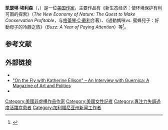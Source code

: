 {{Infobox person
| name          = Katherine Ellison
| image         = <!-- just the filename, without the File: or Image: prefix or enclosing [[brackets|brackets]] -->
| alt           =
| caption       =
| birth_name    = <!-- only use if different from name -->
| birth_date    = {{Birth date and age|1957|8|19}}
| birth_place   = [[美国|美国]][[明尼苏达州|明尼苏达州]]
| death_date    = <!-- {{Death date and age|YYYY|MM|DD|YYYY|MM|DD}} or {{Death-date and age|death date†|birth date†}} -->
| death_place   =
| nationality   = 美国
| other_names   =
| occupation    = [[注意力不足過動症|ADHD]]相关科普
| years_active  =
| known_for     =
| spouse        = Jack Epstein
| children      = Joey Epstein <br>Joshua Epstein
| alma_mater    =
| notable_works = 
}}
'''凯瑟琳·埃利森'''（{{lang-en|Katherine Ellison}}，{{bd|1957年|8月19日|}}）是一位[[美国|美国]][[作家|作家]]，主要作品有《新生态经济：使环境保护有利可图的探索》（''The New Economy of Nature: The Quest to Make Conservation Profitable''，与[[格蕾琴·C·戴利|格蕾琴·C·戴利]]合著）、《過動媽咪vs. 蜜蜂兒子：好動母子的冷靜之旅》（''Buzz: A Year of Paying Attention''）等<ref>{{cite news| author =Katherine Ellison| title =The Mommy Brain by Katherine Ellison| quote =| newspaper =TheMommyBrain.com| date =| url =http://themommybrain.com/| accessdate =February 3, 2015| archive-date =2018-10-14| archive-url =https://web.archive.org/web/20181014073926/http://www.themommybrain.com/| dead-url =no}}</ref>。

== 参考文献 ==
{{Reflist}}

== 外部链接 ==
* {{official website}}
* [http://www.guernicamag.com/interviews/dowie_ellison_10_15_11/ "On the Fly with Katherine Ellison" – An Interview with Guernica: A Magazine of Art and Politics] {{Wayback|url=http://www.guernicamag.com/interviews/dowie_ellison_10_15_11/ |date=20160825233544 }}
* {{LCAuth|n2004101731|Katherine Ellison|3|}}

{{PulitzerPrize International Reporting}}
{{Authority control}}

{{DEFAULTSORT:Ellison, Katherine}}

[[Category:美國非虛構作品作家|Category:美國非虛構作品作家]]
[[Category:美國女性記者|Category:美國女性記者]]
[[Category:專注力失調過度活躍症患者|Category:專注力失調過度活躍症患者]]
[[Category:加利福尼亚州新闻工作者|Category:加利福尼亚州新闻工作者]]